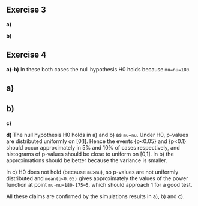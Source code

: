 
## Exercise 3

**a)**

**b)**

## Exercise 4


**a)-b)** In these both cases the null hypothesis H0 holds because
`mu=nu=180`.

## a)

## b)


**c)**


**d)** The null hypothesis H0 holds in a) and b) as `mu=nu`. Under H0,
p-values are distributed uniformly on [0,1]. Hence the events {p\<0.05}
and {p\<0.1} should occur approximately in 5% and 10% of cases
respectively, and histograms of p-values should be close to uniform on
[0,1]. In b) the approximations should be better because the variance is
smaller.

In c) H0 does not hold (because `mu>nu`), so p-values are not uniformly
distributed and `mean(p<0.05)` gives approximately the values of the
power function at point `mu-nu=180-175=5`, which should approach 1 for a
good test.

All these claims are confirmed by the simulations results in a), b) and
c).
